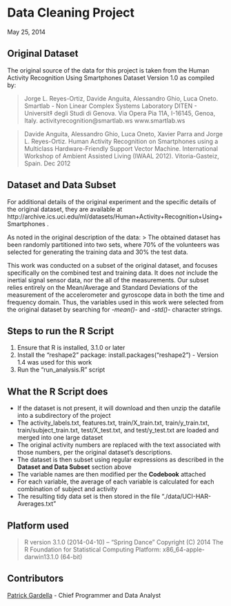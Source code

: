 Data Cleaning Project
===================

May 25, 2014

Original Dataset
----------------
The original source of the data for this project is taken from the Human Activity Recognition Using Smartphones Dataset Version 1.0 as compiled by:

> Jorge L. Reyes-Ortiz, Davide Anguita, Alessandro Ghio, Luca Oneto.
> Smartlab - Non Linear Complex Systems Laboratory
> DITEN - Universit‡ degli Studi di Genova.
> Via Opera Pia 11A, I-16145, Genoa, Italy.
> activityrecognition@smartlab.ws
> www.smartlab.ws

> Davide Anguita, Alessandro Ghio, Luca Oneto, Xavier Parra and Jorge L. Reyes-Ortiz. Human Activity Recognition on Smartphones using a Multiclass Hardware-Friendly Support Vector Machine. International Workshop of Ambient Assisted Living (IWAAL 2012). Vitoria-Gasteiz, Spain. Dec 2012

Dataset and Data Subset
-----------------------
For additional details of the original experiment and the specific details of the original dataset, they are available at http://archive.ics.uci.edu/ml/datasets/Human+Activity+Recognition+Using+Smartphones .

As noted in the original description of the data:
> The obtained dataset has been randomly partitioned into two sets, where 70% of the volunteers was selected for generating the training data and 30% the test data.

This work was conducted on a subset of the original dataset, and focuses specifically on the combined test and training data. It does *not* include the inertial signal sensor data, nor the all of the measurements. Our subset relies entirely on the Mean/Average and Standard Deviations of the measurement of the accelerometer and gyroscope data in both the time and frequency domain. Thus, the variables used in this work were selected from the original dataset by searching for *-mean()-* and *-std()-* character strings.

Steps to run the R Script
------------------------
1. Ensure that R is installed, 3.1.0 or later
2. Install the "reshape2" package: install.packages("reshape2") - Version 1.4 was used for this work
3. Run the "run_analysis.R" script

What the R Script does
--------------------
* If the dataset is not present, it will download and then unzip the datafile into a subdirectory of the project
* The activity_labels.txt, features.txt, train/X_train.txt, train/y_train.txt, train/subject_train.txt, test/X_test.txt, and test/y_test.txt are loaded and merged into one large dataset
* The original activity numbers are replaced with the text associated with those numbers, per the original dataset's descriptions.
* The dataset is then subset using regular expressions as described in the **Dataset and Data Subset** section above
* The variable names are then modified per the **Codebook** attached
* For each variable, the average of each variable is calculated for each combination of subject and activity
* The resulting tidy data set is then stored in the file "./data/UCI-HAR-Averages.txt"

Platform used
-------------
> R version 3.1.0 (2014-04-10) -- "Spring Dance"
> Copyright (C) 2014 The R Foundation for Statistical Computing
> Platform: x86_64-apple-darwin13.1.0 (64-bit)

Contributors
------------
[Patrick Gardella](http://www.asburyseminary.edu/person/patrick-s-gardela/) - Chief Programmer and Data Analyst